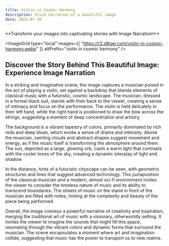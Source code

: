 ```yaml
---
title: Violin in Cosmic Harmony
description: Vivid narration of a beautiful image
date: 2025-07-30
---
```


<Callout type="success">
  **Transform your images into captivating stories with Image Narration!**
  <GradientButton
    title="Get Started for Free"
    href="https://imagenarration.com/en"
    align="center"
  />
</Callout>

<ImageGrid 
type="local"
images={[
  "https://r2.d8ger.com/violin-in-cosmic-harmony.webp"
]} 
altPrefix="violin in cosmic harmony"
/>

## Discover the Story Behind This Beautiful Image: Experience Image Narration

In a striking and imaginative scene, the image captures a musician poised in the act of playing a violin, set against a backdrop that blends elements of classical music with a futuristic, cosmic landscape. The musician, dressed in a formal black suit, stands with their back to the viewer, creating a sense of intimacy and focus on the performance. The violin is held delicately in their left hand, while the right hand is positioned to draw the bow across the strings, suggesting a moment of deep concentration and artistry.

The background is a vibrant tapestry of colors, primarily dominated by rich reds and deep blues, which evoke a sense of drama and intensity. Above the musician, swirling clouds and abstract shapes suggest movement and energy, as if the music itself is transforming the atmosphere around them. The sun, depicted as a large, glowing orb, casts a warm light that contrasts with the cooler tones of the sky, creating a dynamic interplay of light and shadow.

In the distance, hints of a futuristic cityscape can be seen, with geometric structures and lines that suggest advanced technology. This juxtaposition of the classical musician and a modern, almost sci-fi environment invites the viewer to consider the timeless nature of music and its ability to transcend boundaries. The sheets of music on the stand in front of the musician are filled with notes, hinting at the complexity and beauty of the piece being performed.

Overall, the image conveys a powerful narrative of creativity and inspiration, merging the traditional art of music with a visionary, otherworldly setting. It invites the viewer to imagine the sounds that might fill this space, resonating through the vibrant colors and dynamic forms that surround the musician. The scene encapsulates a moment where art and imagination collide, suggesting that music has the power to transport us to new realms.